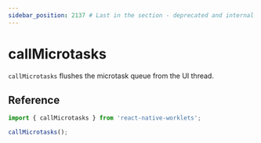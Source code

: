 ```yaml
---
sidebar_position: 2137 # Last in the section - deprecated and internal
---
```


<DeprecatedBanner />

# callMicrotasks

`callMicrotasks` flushes the microtask queue from the UI thread.

## Reference

```javascript
import { callMicrotasks } from 'react-native-worklets';

callMicrotasks();
```
